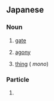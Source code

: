 ==Japanese==

===Noun===
{{ja-noun}}

# {{ja-def|門}} [[gate]]
# {{ja-def|悶}} [[agony]]
# {{ja-def|物}} [[thing]] ({{alternative form of|ja|もの}} ''mono'')
#: {{ja-usex|[[人生]]は[[そんな]]'''もん'''だ。|じんせい は そんな '''もん''' だ。|Such is life. ''(lit. "Life is that sort of '''thing'''.")''}}

===Particle===
{{ja-pos|particle}}

# {{synonym of|ja|もの|tr=mono}}